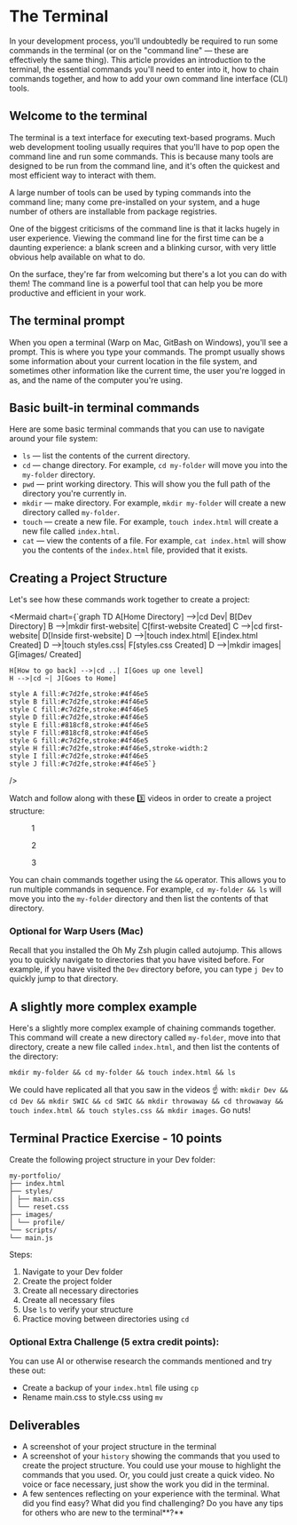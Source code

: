 
# The Terminal

In your development process, you'll undoubtedly be required to run some commands in the terminal (or on the "command line" — these are effectively the same thing). This article provides an introduction to the terminal, the essential commands you'll need to enter into it, how to chain commands together, and how to add your own command line interface (CLI) tools.

## Welcome to the terminal

The terminal is a text interface for executing text-based programs. Much web development tooling usually requires that you'll have to pop open the command line and run some commands. This is because many tools are designed to be run from the command line, and it's often the quickest and most efficient way to interact with them.

A large number of tools can be used by typing commands into the command line; many come pre-installed on your system, and a huge number of others are installable from package registries.

One of the biggest criticisms of the command line is that it lacks hugely in user experience. Viewing the command line for the first time can be a daunting experience: a blank screen and a blinking cursor, with very little obvious help available on what to do.

On the surface, they're far from welcoming but there's a lot you can do with them! The command line is a powerful tool that can help you be more productive and efficient in your work.

## The terminal prompt

When you open a terminal (Warp on Mac, GitBash on Windows), you'll see a prompt. This is where you type your commands. The prompt usually shows some information about your current location in the file system, and sometimes other information like the current time, the user you're logged in as, and the name of the computer you're using.

## Basic built-in terminal commands

Here are some basic terminal commands that you can use to navigate around your file system:

- `ls` — list the contents of the current directory.
- `cd` — change directory. For example, `cd my-folder` will move you into the `my-folder` directory.
- `pwd` — print working directory. This will show you the full path of the directory you're currently in.
- `mkdir` — make directory. For example, `mkdir my-folder` will create a new directory called `my-folder`.
- `touch` — create a new file. For example, `touch index.html` will create a new file called `index.html`.
- `cat` — view the contents of a file. For example, `cat index.html` will show you the contents of the `index.html` file, provided that it exists.

## Creating a Project Structure

Let's see how these commands work together to create a project:

<Mermaid
  chart={`graph TD
    A[Home Directory] -->|cd Dev| B[Dev Directory]
    B -->|mkdir first-website| C[first-website Created]
    C -->|cd first-website| D[Inside first-website]
    D -->|touch index.html| E[index.html Created]
    D -->|touch styles.css| F[styles.css Created]
    D -->|mkdir images| G[images/ Created]
    
    H[How to go back] -->|cd ..| I[Goes up one level]
    H -->|cd ~| J[Goes to Home]
    
    style A fill:#c7d2fe,stroke:#4f46e5
    style B fill:#c7d2fe,stroke:#4f46e5
    style C fill:#c7d2fe,stroke:#4f46e5
    style D fill:#c7d2fe,stroke:#4f46e5
    style E fill:#818cf8,stroke:#4f46e5
    style F fill:#818cf8,stroke:#4f46e5
    style G fill:#c7d2fe,stroke:#4f46e5
    style H fill:#c7d2fe,stroke:#4f46e5,stroke-width:2
    style I fill:#c7d2fe,stroke:#4f46e5
    style J fill:#c7d2fe,stroke:#4f46e5`}
/>

Watch and follow along with these 3️⃣ videos in order to create a project structure:

<div className="md:flex gap-4 [&_figcaption]:text-center">
<figure>
  <YouTubeEmbed videoid="UnPvIENeMF8" width={400} />
  <figcaption>1</figcaption>
</figure>

<figure>
  <YouTubeEmbed videoid="B3Z7hfV2pJw" width={400} />
  <figcaption>2</figcaption>
</figure>

<figure>
  <YouTubeEmbed videoid="wnbpfgKYvQ4" width={400} />
  <figcaption>3</figcaption>
</figure>
</div>

You can chain commands together using the `&&` operator. This allows you to run multiple commands in sequence. For example, `cd my-folder && ls` will move you into the `my-folder` directory and then list the contents of that directory.

### Optional for Warp Users (Mac)

Recall that <Link href="dev-xp-tools/mac#install-autojump">you installed the Oh My Zsh plugin called autojump.</Link> This allows you to quickly navigate to directories that you have visited before. For example, if you have visited the `Dev` directory before, you can type `j Dev` to quickly jump to that directory.

## A slightly more complex example

Here's a slightly more complex example of chaining commands together. This command will create a new directory called `my-folder`, move into that directory, create a new file called `index.html`, and then list the contents of the directory:

`mkdir my-folder && cd my-folder && touch index.html && ls`

We could have replicated all that you saw in the videos ☝️ with: `mkdir Dev && cd Dev && mkdir SWIC && cd SWIC && mkdir throwaway && cd throwaway && touch index.html && touch styles.css && mkdir images`. Go nuts!

## Terminal Practice Exercise - 10 points

Create the following project structure in your Dev folder:

```shell
my-portfolio/
├── index.html
├── styles/
│ ├── main.css
│ └── reset.css
├── images/
│ └── profile/
└── scripts/
└── main.js
```

Steps:

1. Navigate to your Dev folder
2. Create the project folder
3. Create all necessary directories
4. Create all necessary files
5. Use `ls` to verify your structure
6. Practice moving between directories using `cd`

### Optional Extra Challenge (5 extra credit points):

You can use AI or otherwise research the commands mentioned and try these out:

- Create a backup of your `index.html` file using `cp`
- Rename main.css to style.css using `mv`

## Deliverables

- A screenshot of your project structure in the terminal
- A screenshot of your `history` showing the commands that you used to create the project structure. You could use your mouse to highlight the commands that you used. Or, you could just create a quick video. No voice or face necessary, just show the work you did in the terminal.
- A few sentences reflecting on your experience with the terminal. What did you find easy? What did you find challenging? Do you have any tips for others who are new to the terminal**?**
